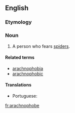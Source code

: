 ==English==

===Etymology===
{{confix|arachno|phobe|lang=en}}

===Noun===
{{en-noun}}

# A person who fears [[spider]]s.

====Related terms====
* [[arachnophobia]]
* [[arachnophobic]]

====Translations====
{{trans-top|person who fears spiders}}
* Portuguese: {{t|pt|aracnofóbico|m}}
{{trans-mid}}
{{trans-bottom}}

[[fr:arachnophobe]]